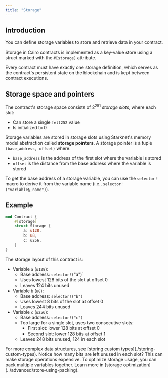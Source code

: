 ```yaml
---
title: "Storage"
---
```


## Introduction

You can define storage variables to store and retrieve data in your contract.

Storage in Cairo contracts is implemented as a key-value store using a struct marked with the `#[storage]` attribute.

Every contract must have exactly one storage definition, which serves as the contract's persistent state on the blockchain and is kept between contract executions.

## Storage space and pointers

The contract's storage space consists of $2^{251}$ *storage slots*, where each slot:

- Can store a single `felt252` value
- Is initialized to 0

Storage variables are stored in storage slots using Starknet's memory model abstraction called **storage pointers**.
A storage pointer is a tuple `(base_address, offset)` where:

- `base_address` is the address of the first slot where the variable is stored
- `offset` is the distance from the base address where the variable is stored

To get the base address of a storage variable, you can use the `selector!` macro to derive it from the variable name (i.e., `selector!("variable§_name")`).

## Example

```rust
mod Contract {
    #[storage]
    struct Storage {
        a: u128,
        b: u8,
        c: u256,
    }
}
```

The storage layout of this contract is:

- Variable `a` (`u128`):
  - Base address: `selector!(`"a")`
  - Uses lowest 128 bits of the slot at offset 0
  - Leaves 124 bits unused
- Variable `b` (`u8`):
  - Base address: `selector!("b")`
  - Uses lowest 8 bits of the slot at offset 0
  - Leaves 244 bits unused
- Variable `c` (`u256`):
  - Base address: `selector!("c")`
  - Too large for a single slot, uses two consecutive slots:
    - First slot: lower 128 bits at offset 0
    - Second slot: lower 128 bits at offset 1
  - Leaves 248 bits unused, 124 in each slot

<Note>
For more complex data structures, see [storing custom types](./storing-custom-types).
</Note>

<Tip>
Notice how many bits are left unused in each slot?
This can make storage operations expensive.
To optimize storage usage, you can pack multiple variables together.
Learn more in [storage optimization](../advanced/store-using-packing).
</Tip>

